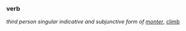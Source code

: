 =={{fr}}==
===verb===
''third person singular indicative and subjunctive form of [[monter]]'', [[climb]]

{{stub}}